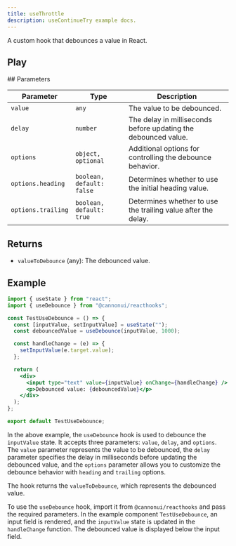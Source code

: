 ```yaml
---
title: useThrottle
description: useContinueTry example docs.
---
```



A custom hook that debounces a value in React.

## Play

<div style="margin-top: 3%;">
  <UseThrottle client:visible />
</div>
## Parameters

| Parameter          | Type                      | Description                                                    |
| ------------------ | ------------------------- | -------------------------------------------------------------- |
| `value`            | `any`                     | The value to be debounced.                                     |
| `delay`            | `number`                  | The delay in milliseconds before updating the debounced value. |
| `options`          | `object, optional`        | Additional options for controlling the debounce behavior.      |
| `options.heading`  | `boolean, default: false` | Determines whether to use the initial heading value.           |
| `options.trailing` | `boolean, default: true`  | Determines whether to use the trailing value after the delay.  |

## Returns

- `valueToDebounce` (any): The debounced value.

## Example

```jsx
import { useState } from "react";
import { useDebounce } from "@cannonui/reacthooks";

const TestUseDebounce = () => {
  const [inputValue, setInputValue] = useState("");
  const debouncedValue = useDebounce(inputValue, 1000);

  const handleChange = (e) => {
    setInputValue(e.target.value);
  };

  return (
    <div>
      <input type="text" value={inputValue} onChange={handleChange} />
      <p>Debounced value: {debouncedValue}</p>
    </div>
  );
};

export default TestUseDebounce;
```

In the above example, the `useDebounce` hook is used to debounce the `inputValue` state. It accepts three parameters: `value`, `delay`, and `options`. The `value` parameter represents the value to be debounced, the `delay` parameter specifies the delay in milliseconds before updating the debounced value, and the `options` parameter allows you to customize the debounce behavior with `heading` and `trailing` options.

The hook returns the `valueToDebounce`, which represents the debounced value.

To use the `useDebounce` hook, import it from `@cannonui/reacthooks` and pass the required parameters. In the example component `TestUseDebounce`, an input field is rendered, and the `inputValue` state is updated in the `handleChange` function. The debounced value is displayed below the input field.
